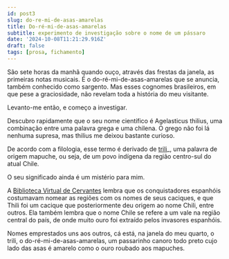 ```yaml
---
id: post3
slug: do-re-mi-de-asas-amarelas
title: Do-ré-mi-de-asas-amarelas
subtitle: experimento de investigação sobre o nome de um pássaro
date: '2024-10-08T11:21:29.916Z'
draft: false
tags: [prosa, fichamento]
---
```


São sete horas da manhã quando ouço, através das frestas da janela, 
as primeiras notas musicais. É o do-ré-mi-de-asas-amarelas que se anuncia, 
também conhecido como sargento. Mas esses cognomes brasileiros, em que pese a 
graciosidade, não revelam toda a história do meu visitante. 

Levanto-me então, e começo a investigar. 

Descubro rapidamente que o seu nome científico é Agelasticus thilius, 
uma combinação entre uma palavra grega e uma chilena. O grego não foi 
lá nenhuma supresa, mas thilius me deixou bastante curioso. 

De acordo com a filologia, esse termo é derivado de 
[trili](https://www.scielo.cl/scielo.php?script=sciarttext&pid=S0718-93032010000200008)_, 
uma palavra de origem mapuche, ou seja, de um povo indígena da região 
centro-sul do atual Chile. 

O seu significado ainda é um mistério para mim. 

A [Biblioteca Virtual de Cervantes](https://www.cervantesvirtual.com/obra-visor/la-araucana-ilustraciones--0/html/016456e2-82b2-11df-acc7-002185ce6064_57.html) 
lembra que os conquistadores espanhóis costumavam nomear as regiões com os nomes de seus caciques, e que Thili foi um cacique que posteriormente deu origem ao nome Chili, entre outros. Ela também lembra que o nome Chile se refere a um vale na região central do país, de onde muito ouro foi extraído pelos invasores espanhóis. 

Nomes emprestados uns aos outros, cá está, na janela do meu quarto, 
o trili, o do-ré-mi-de-asas-amarelas, um passarinho canoro todo preto 
cujo lado das asas é amarelo como o ouro roubado aos mapuches. 
